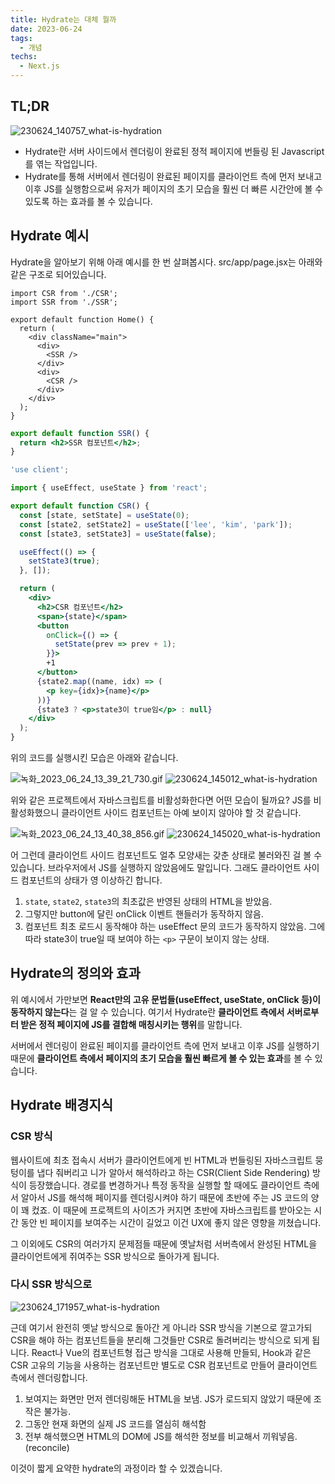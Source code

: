 ```yaml
---
title: Hydrate는 대체 뭘까
date: 2023-06-24
tags:
  - 개념
techs:
  - Next.js
---
```


## TL;DR

![230624_140757_what-is-hydration](/posts/postImg/230624_140757_what-is-hydration.png)

- Hydrate란 서버 사이드에서 렌더링이 완료된 정적 페이지에 번들링 된 Javascript를 엮는 작업입니다.
- Hydrate를 통해 서버에서 렌더링이 완료된 페이지를 클라이언트 측에 먼저 보내고 이후 JS를 실행함으로써 유저가 페이지의 초기 모습을 훨씬 더 빠른 시간안에 볼 수 있도록 하는 효과를 볼 수 있습니다.

## Hydrate 예시

Hydrate을 알아보기 위해 아래 예시를 한 번 살펴봅시다.
src/app/page.jsx는 아래와 같은 구조로 되어있습니다.

```tsx title="page.jsx" {8,11}
import CSR from './CSR';
import SSR from './SSR';

export default function Home() {
  return (
    <div className="main">
      <div>
        <SSR />
      </div>
      <div>
        <CSR />
      </div>
    </div>
  );
}
```

```jsx title="SSR.jsx"
export default function SSR() {
  return <h2>SSR 컴포넌트</h2>;
}
```

```jsx title="CSR.jsx"
'use client';

import { useEffect, useState } from 'react';

export default function CSR() {
  const [state, setState] = useState(0);
  const [state2, setState2] = useState(['lee', 'kim', 'park']);
  const [state3, setState3] = useState(false);

  useEffect(() => {
    setState3(true);
  }, []);

  return (
    <div>
      <h2>CSR 컴포넌트</h2>
      <span>{state}</span>
      <button
        onClick={() => {
          setState(prev => prev + 1);
        }}>
        +1
      </button>
      {state2.map((name, idx) => (
        <p key={idx}>{name}</p>
      ))}
      {state3 ? <p>state3이 true임</p> : null}
    </div>
  );
}
```

위의 코드를 실행시킨 모습은 아래와 같습니다.

![녹화_2023_06_24_13_39_21_730.gif](/posts/postImg/녹화_2023_06_24_13_39_21_730.gif)
![230624_145012_what-is-hydration](/posts/postImg/230624_145012_what-is-hydration.png)

위와 같은 프로젝트에서 자바스크립트를 비활성화한다면 어떤 모습이 될까요?
JS를 비활성화했으니 클라이언트 사이드 컴포넌트는 아예 보이지 않아야 할 것 같습니다.

![녹화_2023_06_24_13_40_38_856.gif](/posts/postImg/녹화_2023_06_24_13_40_38_856.gif)
![230624_145020_what-is-hydration](/posts/postImg/230624_145020_what-is-hydration.png)

어 그런데 클라이언트 사이드 컴포넌트도 얼추 모양새는 갖춘 상태로 불러와진 걸 볼 수 있습니다.
브라우저에서 JS를 실행하지 않았음에도 말입니다.
그래도 클라이언트 사이드 컴포넌트의 상태가 영 이상하긴 합니다.

1. `state`, `state2`, `state3`의 최초값은 반영된 상태의 HTML을 받았음.
2. 그렇지만 button에 달린 onClick 이벤트 핸들러가 동작하지 않음.
3. 컴포넌트 최초 로드시 동작해야 하는 useEffect 문의 코드가 동작하지 않았음. 그에 따라 state3이 true일 때 보여야 하는 `<p>` 구문이 보이지 않는 상태.

## Hydrate의 정의와 효과

위 예시에서 가만보면 **React만의 고유 문법들(useEffect, useState, onClick 등)이 동작하지 않는다**는 걸 알 수 있습니다. 여기서 Hydrate란 **클라이언트 측에서 서버로부터 받은 정적 페이지에 JS를 결합해 매칭시키는 행위**를 말합니다.

서버에서 렌더링이 완료된 페이지를 클라이언트 측에 먼저 보내고 이후 JS를 실행하기 때문에 **클라이언트 측에서 페이지의 초기 모습을 훨씬 빠르게 볼 수 있는 효과**를 볼 수 있습니다.

## Hydrate 배경지식

### CSR 방식

웹사이트에 최초 접속시 서버가 클라이언트에게 빈 HTML과 번들링된 자바스크립트 뭉텅이를 냅다 줘버리고 니가 알아서 해석하라고 하는 CSR(Client Side Rendering) 방식이 등장했습니다. 경로를 변경하거나 특정 동작을 실행할 할 때에도 클라이언트 측에서 알아서 JS를 해석해 페이지를 렌더링시켜야 하기 때문에 초반에 주는 JS 코드의 양이 꽤 컸죠. 이 때문에 프로젝트의 사이즈가 커지면 초반에 자바스크립트를 받아오는 시간 동안 빈 페이지를 보여주는 시간이 길었고 이건 UX에 좋지 않은 영향을 끼쳤습니다.

그 이외에도 CSR의 여러가지 문제점들 때문에 옛날처럼 서버측에서 완성된 HTML을 클라이언트에게 쥐여주는 SSR 방식으로 돌아가게 됩니다.

### 다시 SSR 방식으로

![230624_171957_what-is-hydration](/posts/postImg/230624_171957_what-is-hydration.png)

근데 여기서 완전히 옛날 방식으로 돌아간 게 아니라 SSR 방식을 기본으로 깔고가되 CSR을 해야 하는 컴포넌트들을 분리해 그것들만 CSR로 돌려버리는 방식으로 되게 됩니다. React나 Vue의 컴포넌트형 접근 방식을 그대로 사용해 만들되, Hook과 같은 CSR 고유의 기능을 사용하는 컴포넌트만 별도로 CSR 컴포넌트로 만들어 클라이언트 측에서 렌더링합니다.

1. 보여지는 화면만 먼저 렌더링해둔 HTML을 보냄. JS가 로드되지 않았기 때문에 조작은 불가능.
2. 그동안 현재 화면의 실제 JS 코드를 열심히 해석함
3. 전부 해석했으면 HTML의 DOM에 JS를 해석한 정보를 비교해서 끼워넣음. (reconcile)

이것이 짧게 요약한 hydrate의 과정이라 할 수 있겠습니다.
